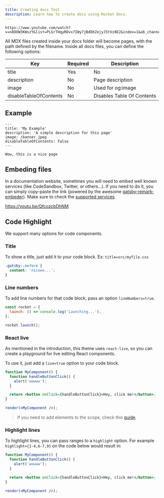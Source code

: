 ```yaml
---
title: Creating docs Test
description: Learn how to create docs using Rocket Docs.
---
```

```
https://www.youtube.com/watch?v=n8DOW3KWszY&list=PLGrTHqyRDvx7IWy7jBdEKZejyJ5tVz8E2&index=1&ab_channel=Kodluyoruz
```

All MDX files created inside your docs folder will become pages, with the path defined by the filename.
Inside all docs files, you can define the following options:

| Key                    | Required | Description                |
| ---------------------- | -------- | -------------------------- |
| title                  | Yes      | No                         |
| description            | No       | Page description           |
| image                  | No       | Used for og:image          |
| disableTableOfContents | No       | Disables Table Of Contents |

## Example

```mdx
---
title: 'My Example'
description: 'A simple description for this page'
image: /banner.jpeg
disableTableOfContents: false
---

Wow, this is a nice page
```

## Embeding files

In a documentation website, sometimes you will need to embed well known services (like CodeSandbox, Twitter, or others...). If you need to
do it, you can simply copy-paste the link (powered by the awesome [gatsby-remark-embeder](https://www.gatsbyjs.org/packages/gatsby-remark-embedder/)).
Make sure to check the [supported services](https://github.com/MichaelDeBoey/gatsby-remark-embedder#supported-services).

https://youtu.be/QfcozcbDhNM

## Code Highlight

We support many options for code components.

### Title

To show a title, just add it to your code block. Ex: `title=src/myfile.css`

```css title=src/myfile.css
.gatsby::before {
  content: 'niceee...';
}
```

### Line numbers

To add line numbers for that code block, pass an option `lineNumbers=true`.

```js lineNumbers=true
const rocket = {
  launch: () => console.log('Launching...'),
};

rocket.launch();
```

### React live

As mentioned in the introduction, this theme uses `react-live`, so you can
create a playground for live editing React components.

To use it, just add a `live=true` option to your code block.

```jsx lineNumbers=true title=gatsby-config.js live=true
function MyComponent() {
  function handleButtonClick() {
    alert('wowww');
  }

  return <button onClick={handleButtonClick}>Hey, click me!</button>;
}

render(<MyComponent />);
```

> If you need to add elements to the scope, check this [guide](/usage/shadowing#http://localhost:8000/usage/shadowing#adding-elements-to-react-live-scope).

### Highlight lines

To highlight lines, you can pass ranges to a `highlight` option.
For example `highlight={1-4,6-7,9}` on the code below would result in:

```jsx highlight={1-4,6-7,9}
function MyComponent() {
  function handleButtonClick() {
    alert('wowww');
  }

  return <button onClick={handleButtonClick}>Hey, click me!</button>;
}

render(<MyComponent />);
```

